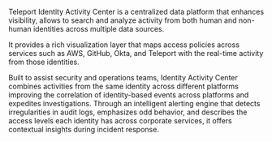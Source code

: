 Teleport Identity Activity Center is a centralized data platform that enhances visibility, allows to
search and analyze activity from both human and non-human identities across multiple data sources.

It provides a rich visualization layer that maps access policies
across services such as AWS, GitHub, Okta, and Teleport with the real-time
activity from those identities.

Built to assist security and operations teams, Identity Activity Center combines activities
from the same identity across different platforms improving the correlation of identity-based
events across platforms and expedites investigations. 
Through an intelligent alerting engine that detects irregularities in audit logs, emphasizes
odd behavior, and describes the access levels each identity has across corporate services,
it offers contextual insights during incident response.